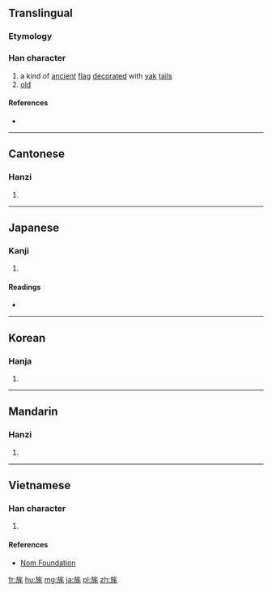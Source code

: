 ==Translingual==

===Etymology===
{{Han compound|㫃|毛|c1=s|c2=p|ls=psc}}

===Han character===
{{Han char|rn=70|rad=方|as=06|sn=10|four=0821<sub>4</sub>|canj=卜尸人竹山 (YSOHU)|ids=⿸⿰[[方]][[𠂉]][[毛]]}}

# a kind of [[ancient]] [[flag]] [[decorate]]d with [[yak]] [[tail]]s
# [[old]]

====References====
* {{Han ref|kx=0482.180|dkj=13642|dj=0844.120|hdz=32177.060|uh=65C4|ud=26052|bh=D1D1|bd=53713}}

----

==Cantonese==

===Hanzi===
{{yue-hanzi|jyut=[[mou4]], [[mou6]]|y=mou4, mou6}}

# {{defn|lang=yue|sort=方06}}

----

==Japanese==

===Kanji===
{{ja-kanji|grade=|rs=方06}}

# {{defn|lang=ja|sort=方06}}

====Readings====
* {{ja-readings|goon=[[もう]] (mō)|kanon=[[ぼう]] (bō)|kun=[[はたかざり]] (hatakazari), [[おいぼれ]] (oibore)}}

----

==Korean==

===Hanja===
{{ko-hanja|hangeul=모|eumhun=|rv=mo|mr=mo|y=mo}}

# {{defn|lang=ko|sort=方06}}

----

==Mandarin==

===Hanzi===
{{cmn-hanzi|pin=[[máo]] ([[mao2]])|wg=mao<sup>2</sup>}}

# {{defn|lang=cmn|sort=方06}}

----

==Vietnamese==

===Han character===
{{vi-hantu|rs=方06|mao}}

# {{defn|lang=vi|sort=方06}}

====References====
*[http://nomfoundation.org/common/nom_details.php?codepoint=65c4 Nom Foundation]

[[fr:旄]]
[[hu:旄]]
[[mg:旄]]
[[ja:旄]]
[[pl:旄]]
[[zh:旄]]